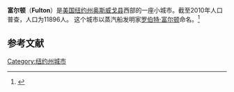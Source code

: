 {{Infobox Settlement
| name = 富尔顿<br/>Fulton
| image_skyline = 
| imagesize = 
| image_caption = 
| image_flag = 
| image_shield = 
| image_map = Oswego County New York incorporated and unincorporated areas Fulton highlighted.svg
| pushpin_map = 
| pushpin_map_caption = 
| pushpin_label_position = 
| subdivision_type = 国家
| subdivision_name = {{USA}}
| subdivision_type1 = [[美国行政区划|州]]
| subdivision_name1 = [[纽约州|纽约州]]
| subdivision_type2 = [[纽约州行政区划|县]]
| subdivision_name2 =  [[奥斯威戈县_(纽约州)|奥斯威戈县]]
| elevation_m = 
| elevation_footnotes  =  
| area_total_km2 = 12
| area_total_sq_mi  = 4.8
| population_as_of = 2010年
| population_total = 11896
| population_density_km2 = auto
| timezone = [[北美东部标准时间|EST]]
| utc_offset = -5
| timezone_DST = [[EDT|EDT]]
| utc_offset_DST = -4
| latd = 43
| latm = 18
| lats = 58
| latNS = N
| longd = 76
| longm = 25
| longs = 06
| longEW = W
| website =  
}}
'''富尔顿'''（'''Fulton'''）是[[美国|美国]][[纽约州|纽约州]][[奥斯威戈县_(纽约州)|奥斯威戈县]]西部的一座小城市。截至2010年人口普查，人口为11896人。 这个城市以蒸汽船发明家[[罗伯特·富尔顿|罗伯特·富尔顿]]命名。<ref>{{cite book | url=https://books.google.com/books?id=9V1IAAAAMAAJ&pg=PA133#v=onepage&q&f=false | title=The Origin of Certain Place Names in the United States | publisher=Govt. Print. Off. | author=Gannett, Henry | year=1905 | pages=133 | language=en | access-date=2017-04-02 | archive-date=2017-04-26 | archive-url=https://web.archive.org/web/20170426170613/https://books.google.com/books?id=9V1IAAAAMAAJ&pg=PA133#v=onepage&q&f=false | dead-url=no }}</ref>


== 参考文献 ==
{{Reflist}}


[[Category:纽约州城市|Category:纽约州城市]]